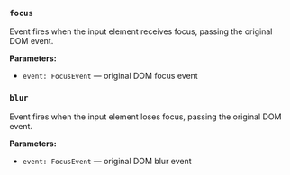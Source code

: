 ### `focus`

Event fires when the input element receives focus, passing the original DOM event.

**Parameters:**
- `event: FocusEvent` — original DOM focus event

### `blur`

Event fires when the input element loses focus, passing the original DOM event.

**Parameters:**
- `event: FocusEvent` — original DOM blur event
